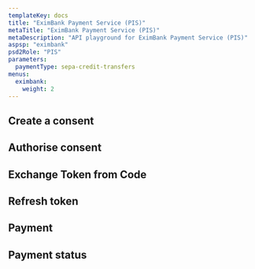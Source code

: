```yaml
---
templateKey: docs
title: "EximBank Payment Service (PIS)"
metaTitle: "EximBank Payment Service (PIS)"
metaDescription: "API playground for EximBank Payment Service (PIS)"
aspsp: "eximbank"
psd2Role: "PIS"
parameters:
  paymentType: sepa-credit-transfers
menus:
  eximbank: 
    weight: 2
---
```







  <step>

  ## Create a consent

  <StepInitiatePayment/>
  </step>
<step>

  ## Authorise consent

  <AuthoriseStep/>
</step>
<step>

  ## Exchange Token from Code

  <CreateToken/>
</step>
<step>

  ## Refresh token

  <RefreshToken/>
  </step>
  <step>

  ## Payment

  <StepPayment/>
  </step>
  <step>

  ## Payment status

  <StepPaymentStatus/>
  </step>

